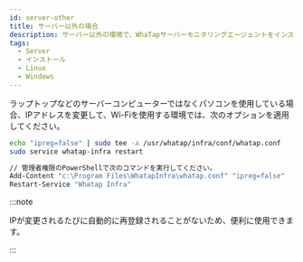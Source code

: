 ```yaml
---
id: server-other
title: サーバー以外の場合
description: サーバー以外の環境で、WhaTapサーバーモニタリングエージェントをインストールする方法を提供します。
tags:
  - Server
  - インストール
  - Linux
  - Windows
---
```



ラップトップなどのサーバーコンピューターではなくパソコンを使用している場合、IPアドレスを変更して、Wi-Fiを使用する環境では、次のオプションを適用してください。 

<Tabs>
<TabItem value="lx" label="Linux">

```bash title=SH
echo "ipreg=false" | sudo tee -a /usr/whatap/infra/conf/whatap.conf
sudo service whatap-infra restart
```

</TabItem>
<TabItem value="wd" label="Windows">

```bash title='SH' {2,3}
// 管理者権限のPowerShellで次のコマンドを実行してください。
Add-Content "c:\Program Files\WhatapInfra\whatap.conf" "ipreg=false"
Restart-Service "Whatap Infra"
```

</TabItem>
</Tabs>

:::note

IPが変更されるたびに自動的に再登録されることがないため、便利に使用できます。

:::
